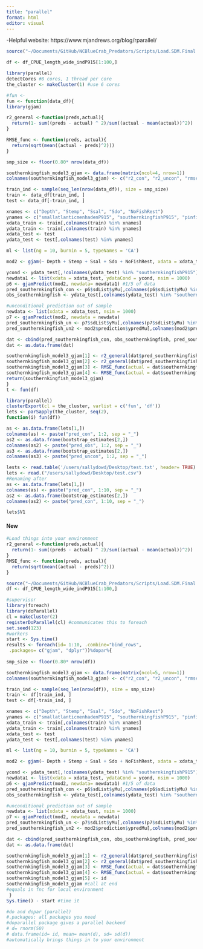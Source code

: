 ```yaml
---
title: "parallel"
format: html
editor: visual
---
```


-Helpful website: https://www.mjandrews.org/blog/rparallel/

```r
source("~/Documents/GitHub/NCBlueCrab_Predators/Scripts/Load.SDM.Final.R")
```

```r
df <- df_CPUE_length_wide_indP915[1:100,]
```

```r
library(parallel)
detectCores #8 cores, 1 thread per core 
the_cluster <- makeCluster(1) #use 6 cores
```

```r
#fun <- 
fun <- function(data_df){
library(gjam)

r2_general <-function(preds,actual){ 
  return(1- sum((preds - actual) ^ 2)/sum((actual - mean(actual))^2))
}

RMSE_func <- function(preds, actual){
  return(sqrt(mean((actual - preds)^2)))
}

smp_size <- floor(0.80* nrow(data_df))

southernkingfish_model3_gjam <- data.frame(matrix(ncol=4, nrow=1))
colnames(southernkingfish_model3_gjam) <- c("r2_con", "r2_uncon", "rmse_con", "rmse_uncon")

train_ind <- sample(seq_len(nrow(data_df)), size = smp_size)
train <- data_df[train_ind, ]
test <- data_df[-train_ind, ]

xnames <- c("Depth", "Stemp", "Ssal", "Sdo", "NoFishRest")
ynames <- c("smallatlanticmenhadenP915", "southernkingfishP915", "pinfishP915")
xdata_train <- train[,colnames(train) %in% xnames]
ydata_train <- train[,colnames(train) %in% ynames]
xdata_test <- test  
ydata_test <- test[,colnames(test) %in% ynames]

ml <- list(ng = 10, burnin = 5, typeNames = 'CA')

mod2 <- gjam(~ Depth + Stemp + Ssal + Sdo + NoFishRest, xdata = xdata_train, ydata = ydata_train, modelList = ml) #4/5 of data 

ycond <- ydata_test[,!colnames(ydata_test) %in% "southernkingfishP915"]
newdata1 <- list(xdata = xdata_test, ydataCond = ycond, nsim = 1000) 
p6 <- gjamPredict(mod2, newdata= newdata1) #1/5 of data 
pred_southernkingfish_con <- p6$sdList$yMu[,colnames(p6$sdList$yMu) %in% "southernkingfishP915"]
obs_southernkingfish <- ydata_test[,colnames(ydata_test) %in% "southernkingfishP915"] #observed southernkingfish

#unconditional prediction out of sample
newdata <- list(xdata = xdata_test, nsim = 1000)
p7 <- gjamPredict(mod2, newdata = newdata)
pred_southernkingfish_un <- p7$sdList$yMu[,colnames(p7$sdList$yMu) %in% "southernkingfishP915"]
pred_southernkingfish_un2 <- mod2$prediction$ypredMu[,colnames(mod2$prediction$ypredMu) %in% "southernkingfishP915"]

dat <- cbind(pred_southernkingfish_con, obs_southernkingfish, pred_southernkingfish_un)
dat <- as.data.frame(dat)

southernkingfish_model3_gjam[1] <- r2_general(dat$pred_southernkingfish_con, dat$southernkingfishP915)
southernkingfish_model3_gjam[2] <- r2_general(dat$pred_southernkingfish_un, dat$southernkingfishP915)
southernkingfish_model3_gjam[3] <- RMSE_func(actual = dat$southernkingfishP915, pred = dat$pred_southernkingfish_con)
southernkingfish_model3_gjam[4] <- RMSE_func(actual = dat$southernkingfishP915, pred = dat$pred_southernkingfish_un) 
return(southernkingfish_model3_gjam)
}
t <- fun(df)
```

```r
library(parallel)
clusterExport(cl = the_cluster, varlist = c('fun', 'df'))
lets <- parSapply(the_cluster, seq(2), 
function(i) fun(df))
```

```r
as <- as.data.frame(lets[1,])
colnames(as) <- paste("pred_con", 1:2, sep = "_")
as2 <- as.data.frame(bootstrap_estimates[2,])
colnames(as2) <- paste("pred_obs", 1:2, sep = "_")
as3 <- as.data.frame(bootstrap_estimates[2,])
colnames(as3) <- paste("pred_uncon", 1:2, sep = "_")

```

```r
lests <- read.table('/users/sallydowd/Desktop/test.txt', header= TRUE) 
lets <- read.("/users/sallydowd/Desktop/test.csv")
#Renaming after
as <- as.data.frame(lets[1,])
colnames(as) <- paste("pred_con", 1:10, sep = "_")
as2 <- as.data.frame(bootstrap_estimates[2,])
colnames(as2) <- paste("pred_con", 1:10, sep = "_")

lets$V1
```


#### New 
```r
#Load things into your environment 
r2_general <-function(preds,actual){ 
  return(1- sum((preds - actual) ^ 2)/sum((actual - mean(actual))^2))
}
RMSE_func <- function(preds, actual){
  return(sqrt(mean((actual - preds)^2)))
}

source("~/Documents/GitHub/NCBlueCrab_Predators/Scripts/Load.SDM.Final.R")
df <- df_CPUE_length_wide_indP915[1:100,]
```

```r
#supervisor
library(foreach)
library(doParallel)
cl = makeCluster(2)
registerDoParallel(cl) #communicates this to foreach
set.seed(123)
#workers 
start <- Sys.time()
results <- foreach(id= 1:10, .combine="bind_rows", 
 .packages= c("gjam", "dplyr"))%dopar%{
 
smp_size <- floor(0.80* nrow(df))

southernkingfish_model3_gjam <- data.frame(matrix(ncol=5, nrow=1))
colnames(southernkingfish_model3_gjam) <- c("r2_con", "r2_uncon", "rmse_con", "rmse_uncon", "id")

train_ind <- sample(seq_len(nrow(df)), size = smp_size)
train <- df[train_ind, ]
test <- df[-train_ind, ]

xnames <- c("Depth", "Stemp", "Ssal", "Sdo", "NoFishRest")
ynames <- c("smallatlanticmenhadenP915", "southernkingfishP915", "pinfishP915")
xdata_train <- train[,colnames(train) %in% xnames]
ydata_train <- train[,colnames(train) %in% ynames]
xdata_test <- test  
ydata_test <- test[,colnames(test) %in% ynames]

ml <- list(ng = 10, burnin = 5, typeNames = 'CA')

mod2 <- gjam(~ Depth + Stemp + Ssal + Sdo + NoFishRest, xdata = xdata_train, ydata = ydata_train, modelList = ml) #4/5 of data 

ycond <- ydata_test[,!colnames(ydata_test) %in% "southernkingfishP915"]
newdata1 <- list(xdata = xdata_test, ydataCond = ycond, nsim = 1000) 
p6 <- gjamPredict(mod2, newdata= newdata1) #1/5 of data 
pred_southernkingfish_con <- p6$sdList$yMu[,colnames(p6$sdList$yMu) %in% "southernkingfishP915"]
obs_southernkingfish <- ydata_test[,colnames(ydata_test) %in% "southernkingfishP915"] #observed southernkingfish

#unconditional prediction out of sample
newdata <- list(xdata = xdata_test, nsim = 1000)
p7 <- gjamPredict(mod2, newdata = newdata)
pred_southernkingfish_un <- p7$sdList$yMu[,colnames(p7$sdList$yMu) %in% "southernkingfishP915"]
pred_southernkingfish_un2 <- mod2$prediction$ypredMu[,colnames(mod2$prediction$ypredMu) %in% "southernkingfishP915"]

dat <- cbind(pred_southernkingfish_con, obs_southernkingfish, pred_southernkingfish_un)
dat <- as.data.frame(dat)

southernkingfish_model3_gjam[1] <- r2_general(dat$pred_southernkingfish_con, dat$southernkingfishP915)
southernkingfish_model3_gjam[2] <- r2_general(dat$pred_southernkingfish_un, dat$southernkingfishP915)
southernkingfish_model3_gjam[3] <- RMSE_func(actual = dat$southernkingfishP915, pred = dat$pred_southernkingfish_con)
southernkingfish_model3_gjam[4] <- RMSE_func(actual = dat$southernkingfishP915, pred = dat$pred_southernkingfish_un) 
southernkingfish_model3_gjam[5] <- id 
southernkingfish_model3_gjam #call at end 
#equals in fnc for local environment 
 }
Sys.time() - start #time it 

#do and dopar (parallel)
#.packages: all packages you need 
#doparallel package gives a parallel backend 
# d= rnorm(50)
# data.frame(id= id, mean= mean(d), sd= sd(d))
#automatically brings things in to your environment 
```

